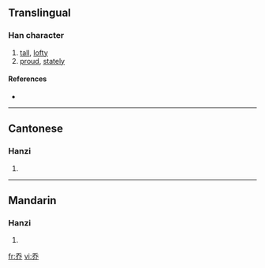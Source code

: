 {{see|喬}}<!-- may be replaced by zh-forms -->
==Translingual==

===Han character===
{{Han char|rn=4|rad=丿|as=05|sn=6|four=|canj=竹大中中 (HKLL)}}

# [[tall]], [[lofty]]
# [[proud]], [[stately]]

====References====
* {{Han ref|kx=0083.011|hdz=10038.010|uh=4E54|ud=20052}}

----

==Cantonese==

===Hanzi===
{{yue-hanzi|jyut=|y=kiu4}}

# {{defn|Cantonese}}

----

==Mandarin==

===Hanzi===
{{cmn-hanzi|tra=喬|pin=[[qiáo]] ([[qiao2]])|wg=ch'iao<sup>2</sup>}}

# {{defn|Mandarin}}

[[fr:乔]]
[[vi:乔]]